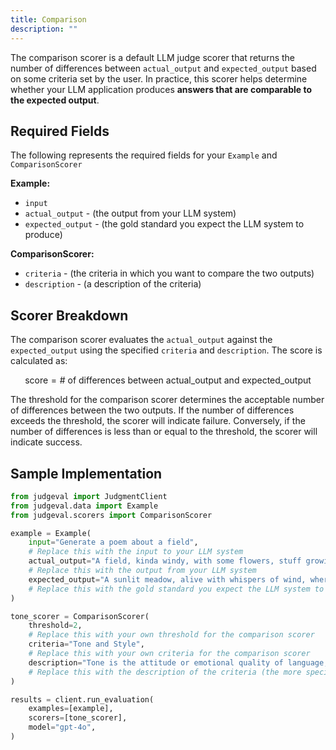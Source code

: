 ```yaml
---
title: Comparison
description: ""
---
```


The comparison scorer is a default LLM judge scorer that returns the number of differences between `actual_output` and `expected_output` based on some criteria set by the user.
In practice, this scorer helps determine whether your LLM application produces **answers that are comparable to the expected output**.

## Required Fields

The following represents the required fields for your `Example` and `ComparisonScorer`

**Example:**
- `input`
- `actual_output` - (the output from your LLM system)
- `expected_output` - (the gold standard you expect the LLM system to produce)

**ComparisonScorer:**
- `criteria` - (the criteria in which you want to compare the two outputs)
- `description` - (a description of the criteria)

## Scorer Breakdown

The comparison scorer evaluates the `actual_output` against the `expected_output` using the specified `criteria` and `description`. The score is calculated as:

$$
\text{score} = \# \text{ of differences between } \text{actual\_output} \text{ and } \text{expected\_output}
$$

The threshold for the comparison scorer determines the acceptable number of differences between the two outputs. If the number of differences exceeds the threshold, the scorer will indicate failure. Conversely, if the number of differences is less than or equal to the threshold, the scorer will indicate success.

## Sample Implementation

```python comparison.py
from judgeval import JudgmentClient
from judgeval.data import Example
from judgeval.scorers import ComparisonScorer

example = Example(
    input="Generate a poem about a field",
    # Replace this with the input to your LLM system
    actual_output="A field, kinda windy, with some flowers, stuff growing, and maybe a nice vibe. Petals do things, I guess? Like, they're there… and light exists, but whatever, it's fine."
    # Replace this with the output from your LLM system
    expected_output="A sunlit meadow, alive with whispers of wind, where daisies dance and hope begins again. Each petal holds a promise—bright, unbruised— a symphony of light that cannot be refused.",
    # Replace this with the gold standard you expect the LLM system to produce
)

tone_scorer = ComparisonScorer(
    threshold=2,
    # Replace this with your own threshold for the comparison scorer
    criteria="Tone and Style", 
    # Replace this with your own criteria for the comparison scorer
    description="Tone is the attitude or emotional quality of language, while style is the structural and linguistic framework shaping how ideas are expressed—together, they define how a message feels and the way it's crafted.",
    # Replace this with the description of the criteria (the more specific, the better)
)

results = client.run_evaluation(
    examples=[example],
    scorers=[tone_scorer],
    model="gpt-4o",
)
```